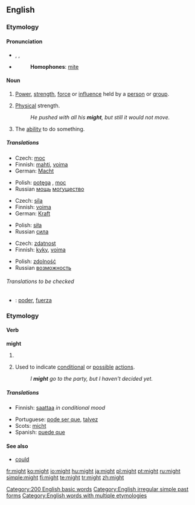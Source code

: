{{wikipedia}}
==English==

{{rank|without|make|def|112|might|being|day|through}}

===Etymology===
{{etymon|OE.|miht}}

====Pronunciation====
*{{AHD|mīt}}, {{IPA|/maɪt/}}, {{SAMPA|/maIt/}}
*{{audio|en-us-might.ogg|Audio (US)}}
*:'''Homophones''': [[mite]]
*:{{rhymes|aɪt}}

====Noun====
{{en-noun|-}}

# {{uncountable}} [[power|Power]], [[strength]], [[force]] or [[influence]] held by a [[person]] or [[group]].
# {{uncountable}} [[physical|Physical]] strength.
#:''He pushed with all his '''might''', but still it would not move.''
# {{uncountable}} The [[ability]] to do something.

=====Translations=====
{{trans-top|personal power}}
*Czech: [[moc]] {{f}}
*Finnish: [[mahti]], [[voima]]
*German: [[Macht]] {{f}}
{{trans-mid}}
*Polish: [[potęga]] {{f}}, [[moc]] {{f}}
*Russian [[мощь]] [[могущество]]
{{trans-bottom}}

{{trans-top|physical strength}}
*Czech: [[síla]] {{f}}
*Finnish: [[voima]]
*German: [[Kraft]] {{f}}
{{trans-mid}}
*Polish: [[siła]] {{f}}
*Russian [[сила]]
{{trans-bottom}}

{{trans-top|ability}}
*Czech: [[zdatnost]] {{f}}
*Finnish: [[kyky]], [[voima]]
{{trans-mid}}
*Polish: [[zdolność]] {{f}}
*Russian [[возможность]]
{{trans-bottom}}

======Translations to be checked======
*{{ttbc|Spanish}}: [[poder]], [[fuerza]]

===Etymology===
{{etymon|OE.|meahte}}

====Verb====
'''might'''

# {{auxiliary}} {{simple past of|[[may]]}}
# {{auxiliary}} Used to indicate [[conditional]] or [[possible]] [[action]]s.
#:''I '''might''' go to the party, but I haven't decided yet.''

=====Translations=====
{{trans-top|indicator of conditional or possible actions}}
*Finnish: [[saattaa]] ''in conditional mood''
{{trans-mid}}
*Portuguese: [[pode ser que]], [[talvez]]
*Scots: [[micht]]
*Spanish: [[puede que]]
{{trans-bottom}}

====See also====
*[[could]]

[[Category:200 English basic words]]
[[Category:English irregular simple past forms]]
[[Category:English words with multiple etymologies]]

[[fr:might]]
[[ko:might]]
[[io:might]]
[[hu:might]]
[[ja:might]]
[[pl:might]]
[[pt:might]]
[[ru:might]]
[[simple:might]]
[[fi:might]]
[[te:might]]
[[tr:might]]
[[zh:might]]